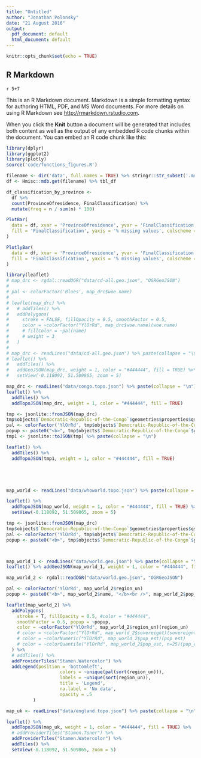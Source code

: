 ```yaml
---
title: "Untitled"
author: "Jonathan Polonsky"
date: "21 August 2016"
output:
  pdf_document: default
  html_document: default
---
```


```r
knitr::opts_chunk$set(echo = TRUE)
```

## R Markdown

`r 5+7`

This is an R Markdown document. Markdown is a simple formatting syntax for authoring HTML, PDF, and MS Word documents. For more details on using R Markdown see <http://rmarkdown.rstudio.com>.

When you click the **Knit** button a document will be generated that includes both content as well as the output of any embedded R code chunks within the document. You can embed an R code chunk like this:

```r
library(dplyr)
library(ggplot2)
library(plotly)
source('code/functions_figures.R')

filename <- dir('data', full.names = TRUE) %>% stringr::str_subset('.mdb')
df <- Hmisc::mdb.get(filename) %>% tbl_df

df_classification_by_province <- 
  df %>%
  count(ProvinceOfresidence, FinalClassification) %>%
  mutate(freq = n / sum(n) * 100)

PlotBar(
  data = df, xvar = 'ProvinceOfresidence', yvar = 'FinalClassification', 
  fill = 'FinalClassification', yaxis = '% missing values', colscheme = 'Blues'
)

PlotlyBar(
  data = df, xvar = 'ProvinceOfresidence', yvar = 'FinalClassification', 
  fill = 'FinalClassification', yaxis = '% missing values', colscheme = 'Blues', show_legend = TRUE
)

```

```r
library(leaflet)
# map_drc <- rgdal::readOGR("data/cd-all.geo.json", "OGRGeoJSON")
# 
# pal <- colorFactor('Blues', map_drc$woe.name)
# 
# leaflet(map_drc) %>% 
#   # addTiles() %>%
#   addPolygons(
#     stroke = FALSE, fillOpacity = 0.5, smoothFactor = 0.5,
#     color = ~colorFactor("YlOrRd", map_drc$woe.name)(woe.name)
#     # fillColor = ~pal(name)
#     # weight = 3
#   )
# 
# map_drc <- readLines("data/cd-all.geo.json") %>% paste(collapse = "\n")
# leaflet() %>% 
#   addTiles() %>% 
#   addGeoJSON(map_drc, weight = 1, color = "#444444", fill = TRUE) %>% 
#   setView(-0.118092, 51.509865, zoom = 5)

map_drc <- readLines("data/congo.topo.json") %>% paste(collapse = "\n")
leaflet() %>%
  addTiles() %>%
  addTopoJSON(map_drc, weight = 1, color = "#444444", fill = TRUE)

tmp <- jsonlite::fromJSON(map_drc)
tmp$objects$`Democratic-Republic-of-the-Congo`$geometries$properties$qs_scale
pal <- colorFactor('YlOrRd', tmp$objects$`Democratic-Republic-of-the-Congo`$geometries$properties$qs_scale)
popup <- paste0("<b>", tmp$objects$`Democratic-Republic-of-the-Congo`$geometries$properties$qs_scale, "</b>")
tmp1 <- jsonlite::toJSON(tmp) %>% paste(collapse = "\n")

leaflet() %>%
  addTiles() %>%
  addTopoJSON(tmp1, weight = 1, color = "#444444", fill = TRUE)





map_world <- readLines("data/whoworld.topo.json") %>% paste(collapse = "\n")

leaflet() %>% 
  addTopoJSON(map_world, weight = 1, color = "#444444", fill = TRUE) %>% 
  setView(-0.118092, 51.509865, zoom = 5)

tmp <- jsonlite::fromJSON(map_drc)
tmp$objects$`Democratic-Republic-of-the-Congo`$geometries$properties$qs_scale
pal <- colorFactor('YlOrRd', tmp$objects$`Democratic-Republic-of-the-Congo`$geometries$properties$qs_scale)
popup <- paste0("<b>", tmp$objects$`Democratic-Republic-of-the-Congo`$geometries$properties$qs_scale, "</b>")



map_world_1 <- readLines("data/world.geo.json") %>% paste(collapse = "\n")
leaflet() %>% addGeoJSON(map_world_1, weight = 1, color = "#444444", fill = TRUE)

map_world_2 <- rgdal::readOGR("data/world.geo.json", "OGRGeoJSON")

pal <- colorFactor('YlOrRd', map_world_2$region_un)
popup <- paste0("<b>", map_world_2$name, "</b><br />", map_world_2$pop_est)

leaflet(map_world_2) %>%
  addPolygons(
    stroke = T, fillOpacity = 0.5, #color = "#444444",
    smoothFactor = 0.5, popup = ~popup,
    color = ~colorFactor("YlOrRd", map_world_2$region_un)(region_un)
    # color = ~colorFactor("YlOrRd", map_world_2$sovereignt)(sovereignt)
    # color = ~colorNumeric("YlOrRd", map_world_2$pop_est)(pop_est)
    # color = ~colorQuantile("YlOrRd", map_world_2$pop_est, n=25)(pop_est)
  ) %>% 
  # addTiles() %>%
  addProviderTiles("Stamen.Watercolor") %>% 
  addLegend(position = 'bottomleft',
                    colors = ~unique(pal(sort(region_un))), 
                    labels = ~unique(sort(region_un)),
                    title = 'Legend',
                    na.label = 'No data',
                    opacity = .5
          ) 

map_uk <- readLines("data/england.topo.json") %>% paste(collapse = "\n")

leaflet() %>% 
  addTopoJSON(map_uk, weight = 1, color = "#444444", fill = TRUE) %>% 
  # addProviderTiles("Stamen.Toner") %>% 
  addProviderTiles("Stamen.Watercolor") %>% 
  addTiles() %>%
  setView(-0.118092, 51.509865, zoom = 5)
```

